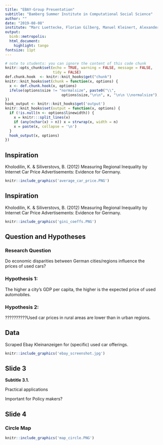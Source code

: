 ```yaml
---
title: "EBAY-Group Presentation"
subtitle: "Bamberg Summer Institute in Computational Social Science"
author: ""
date: "2019-08-08"
institute: "Marc Luettecke, Florian Gilberg, Manuel Kleinert, Alexander Brand, Johannes Geiger"
output: 
  binb::metropolis:
  html_document:
    highlight: tango
fontsize: 11pt
---
```



```r
# note to students: you can ignore the content of this code chunk
knitr::opts_chunk$set(echo = TRUE, warning = FALSE, message = FALSE,
                      tidy = FALSE)
def.chunk.hook  <- knitr::knit_hooks$get("chunk")
knitr::knit_hooks$set(chunk = function(x, options) {
  x <- def.chunk.hook(x, options)
  ifelse(options$size != "normalsize", paste0("\\", 
                          options$size,"\n\n", x, "\n\n \\normalsize"), x)
})
hook_output <- knitr::knit_hooks$get('output')
knitr::knit_hooks$set(output = function(x, options) {
  if (!is.null(n <- options$linewidth)) {
    x = knitr:::split_lines(x)
    if (any(nchar(x) > n)) x = strwrap(x, width = n)
    x = paste(x, collapse = '\n')
  }
  hook_output(x, options)
})
```



## Inspiration

Kholodilin, K. & Siliverstovs, B. (2012) Measuring Regional Inequality by Internet Car Price Advertisements: Evidence for Germany.

```r
knitr::include_graphics('average_car_price.PNG')

```

## Inspiration

Kholodilin, K. & Siliverstovs, B. (2012) Measuring Regional Inequality by Internet Car Price Advertisements: Evidence for Germany.

```r
knitr::include_graphics('gini_coeffs.PNG')

```


## Question and Hypotheses

### Research Question

Do economic disparities between German cities/regions influence the prices of used cars?

### Hypothesis 1: 
The higher a city's GDP per capita, the higher is the expected price of used automobiles.

### Hypothesis 2: 
??????????Used car prices in rural areas are lower than in urban regions.


## Data

Scraped Ebay Kleinanzeigen for (specific) used car offerings.

```r
knitr::include_graphics('ebay_screenshot.jpg')

```


## Slide 3
 **Subtitle 3.1.**

Practical applications

Important for Policy makers?



## Slide 4
### Circle Map

```r
knitr::include_graphics('map_circle.PNG')

```


